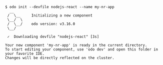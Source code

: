 ```console
$ odo init --devfile nodejs-react --name my-nr-app
  __
 /  \__     Initializing a new component
 \__/  \
 /  \__/    odo version: v3.16.0
 \__/

 ✓  Downloading devfile "nodejs-react" [3s]

Your new component 'my-nr-app' is ready in the current directory.
To start editing your component, use 'odo dev' and open this folder in your favorite IDE.
Changes will be directly reflected on the cluster.
```
